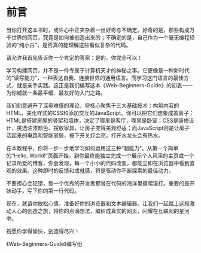 # 前言 {.unnumbered}

当你打开这本书时，或许心中正夹杂着一丝好奇与不确定。好奇的是，那些构成万千世界的网页，究竟是如何被创造出来的；不确定的是，自己作为一个毫无编程经验的“纯小白”，是否真的能理解这些看似复杂的代码。

请允许我首先告诉你一个肯定的答案：是的，你完全可以！

学习构建网页，并不是一件专属于计算机天才的神秘之事。它更像是一种新时代的“读写能力”，一种表达自我、连接世界的通用语言。而学习这门语言的最佳方式，就是亲手实践。这正是我们编写这本《Web-Beginners-Guide》的初衷——为你铺就一条最平缓、最友好的入门之路。

我们刻意避开了深奥难懂的理论，将核心聚焦于三大基础技术：构筑内容的HTML、美化样式的CSS和添加交互的JavaScript。你可以把它们想象成盖房子：HTML是搭建房屋的骨架和墙体，决定了哪里是客厅，哪里是卧室；CSS是装修设计，挑选油漆颜色、摆放家具，让房子变得美观舒适；而JavaScript则是让房子活起来的电路和智能家居，按下开关灯会亮，打开水龙头会有热水。

在本教程中，你将一步一步地学习如何运用这三种“超能力”。从第一个简单的“Hello, World!”页面开始，到你最终能独立完成一个展示个人风采的主页或一个记录所爱的博客，你会发现，每一个小小的代码改变，都能立即在浏览器中看到直观的效果。这种即时的反馈和成就感，将是驱动你不断探索的最佳动力。

不要担心会犯错，每一个优秀的开发者都曾在代码的海洋里摸爬滚打。重要的是开始动手，写下你的第一行代码。

现在，就请你放松心情，准备好你的浏览器和文本编辑器。让我们一起踏上这段激动人心的创造之旅，将你的点滴想法，编织成真实的网页，闪耀在互联网的星河中。

祝愿你学得愉快，创造得尽兴！

《Web-Beginners-Guide》编写组



